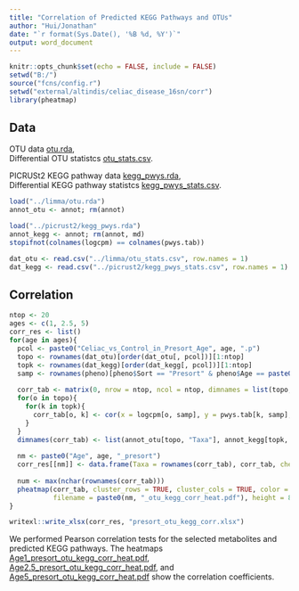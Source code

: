 ```yaml
---
title: "Correlation of Predicted KEGG Pathways and OTUs"
author: "Hui/Jonathan"
date: "`r format(Sys.Date(), '%B %d, %Y')`"
output: word_document
---
```


```r
knitr::opts_chunk$set(echo = FALSE, include = FALSE)
setwd("B:/")
source("fcns/config.r")
setwd("external/altindis/celiac_disease_16sn/corr")
library(pheatmap)
```

## Data
OTU data [otu.rda](../limma/otu.rda),  
Differential OTU statistcs [otu_stats.csv](../limma/otu_stats.csv).  

PICRUSt2 KEGG pathway data [kegg_pwys.rda](../picrust2/kegg_pwys.rda),  
Differential KEGG pathway statistcs [kegg_pwys_stats.csv](../picrust2/kegg_pwys_stats.csv).  

```r
load("../limma/otu.rda")
annot_otu <- annot; rm(annot)

load("../picrust2/kegg_pwys.rda")
annot_kegg <- annot; rm(annot, md)
stopifnot(colnames(logcpm) == colnames(pwys.tab))

dat_otu <- read.csv("../limma/otu_stats.csv", row.names = 1)
dat_kegg <- read.csv("../picrust2/kegg_pwys_stats.csv", row.names = 1)
```

## Correlation
```r
ntop <- 20
ages <- c(1, 2.5, 5)
corr_res <- list()
for(age in ages){
  pcol <- paste0("Celiac_vs_Control_in_Presort_Age", age, ".p")
  topo <- rownames(dat_otu)[order(dat_otu[, pcol])][1:ntop]
  topk <- rownames(dat_kegg)[order(dat_kegg[, pcol])][1:ntop]
  samp <- rownames(pheno)[pheno$Sort == "Presort" & pheno$Age == paste0(age, "year")]
  
  corr_tab <- matrix(0, nrow = ntop, ncol = ntop, dimnames = list(topo, topk))
  for(o in topo){
    for(k in topk){
      corr_tab[o, k] <- cor(x = logcpm[o, samp], y = pwys.tab[k, samp], method = "pearson")
    }
  }
  dimnames(corr_tab) <- list(annot_otu[topo, "Taxa"], annot_kegg[topk, "Pathway"])
  
  nm <- paste0("Age", age, "_presort")
  corr_res[[nm]] <- data.frame(Taxa = rownames(corr_tab), corr_tab, check.names = FALSE)
  
  num <- max(nchar(rownames(corr_tab)))
  pheatmap(corr_tab, cluster_rows = TRUE, cluster_cols = TRUE, color = colorRampPalette(c("blue", "white", "red"))(100), main = "Pearson Correlation",
           filename = paste0(nm, "_otu_kegg_corr_heat.pdf"), height = 8, width = 8 + num/25)
}

writexl::write_xlsx(corr_res, "presort_otu_kegg_corr.xlsx")
```

We performed Pearson correlation tests for the selected metabolites and predicted KEGG pathways.  The heatmaps [Age1_presort_otu_kegg_corr_heat.pdf](./Age1_presort_otu_kegg_corr_heat.pdf), [Age2.5_presort_otu_kegg_corr_heat.pdf](./Age2.5_presort_otu_kegg_corr_heat.pdf), and [Age5_presort_otu_kegg_corr_heat.pdf](./Age5_presort_otu_kegg_corr_heat.pdf) show the correlation coefficients.  
